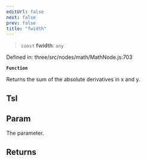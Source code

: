```yaml
---
editUrl: false
next: false
prev: false
title: "fwidth"
---
```


> `const` **fwidth**: `any`

Defined in: three/src/nodes/math/MathNode.js:703

**`Function`**

Returns the sum of the absolute derivatives in x and y.

## Tsl

## Param

The parameter.

## Returns
